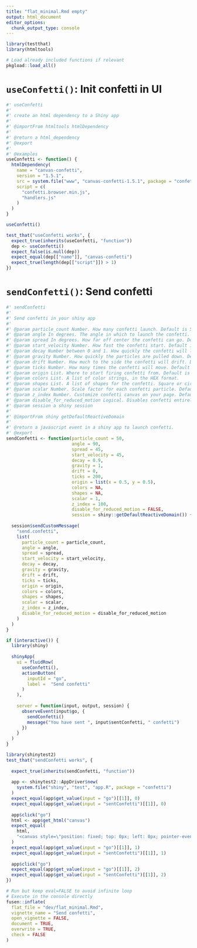 ```yaml
---
title: "flat_minimal.Rmd empty"
output: html_document
editor_options: 
  chunk_output_type: console
---
```


```r
library(testthat)
library(htmltools)
```

```r
# Load already included functions if relevant
pkgload::load_all()
```

# `useConfetti()`: Init confetti in UI
    
```r
#' useConfetti
#' 
#' create an html dependency to a Shiny app
#' 
#' @importFrom htmltools htmlDependency
#' 
#' @return a html_dependency
#' @export
#' 
#' @examples
useConfetti <- function() {
  htmlDependency(
    name = "canvas-confetti",
    version = "1.5.1",
    src = system.file("www", "canvas-confetti-1.5.1", package = "confetti"),
    script = c(
      "confetti.browser.min.js",
      "handlers.js"
    )
  )
}
```
  
```r
useConfetti()
```
  
```r
test_that("useConfetti works", {
  expect_true(inherits(useConfetti, "function"))
  dep <- useConfetti()
  expect_false(is.null(dep))
  expect_equal(dep[["name"]], "canvas-confetti")
  expect_true(length(dep[["script"]]) > 1)
})
```

# `sendConfetti()`: Send confetti 
    
```r
#' sendConfetti
#' 
#' Send confetti in your shiny app
#' 
#' @param particle_count Number. How many confetti launch. Default is 50.
#' @param angle In degrees. The angle in which to launch the confetti. Default is 90.
#' @param spread In degrees. How far off center the confetti can go. Default is 45.
#' @param start_velocity Number. How fast the confetti start. Default is 45
#' @param decay Number between 0 and 1. How quickly the confetti will lose speed. Default is 0.9.
#' @param gravity Number. How quickly the particles are pulled down. Default is 1.
#' @param drift Number. How much to the side the confetti will drift. Default is 0.
#' @param ticks Number. How many times the confetti will move. Default is 200.
#' @param origin List. Where to start firing confetti from. Default is 0.5.
#' @param colors List. A list of color strings, in the HEX format.
#' @param shapes List. A list of shapes for the confetti. Square or circle.
#' @param scalar Number. Scale factor for each confetti particle. Default is 1.
#' @param z_index Number. Customize confetti canvas on your page. Default is 100.
#' @param disable_for_reduced_motion Logical. Disables confetti entirely for users that prefer reduced motion. Default is FALSE.
#' @param session a shiny session
#' 
#' @importFrom shiny getDefaultReactiveDomain
#'
#' @return a javascript event in a shiny app to launch confetti.
#' @export
sendConfetti <- function(particle_count = 50,
                         angle = 90,
                         spread = 45,
                         start_velocity = 45,
                         decay = 0.9,
                         gravity = 1,
                         drift = 0,
                         ticks = 200,
                         origin = list(x = 0.5, y = 0.5),
                         colors = NA,
                         shapes = NA,
                         scalar = 1,
                         z_index = 100,
                         disable_for_reduced_motion = FALSE,
                         session = shiny::getDefaultReactiveDomain()) {
  
  session$sendCustomMessage(
    "send.confetti",
    list(
      particle_count = particle_count,
      angle = angle,
      spread = spread,
      start_velocity = start_velocity,
      decay = decay,
      gravity = gravity,
      drift = drift,
      ticks = ticks,
      origin = origin,
      colors = colors,
      shapes = shapes,
      scalar = scalar,
      z_index = z_index,
      disable_for_reduced_motion = disable_for_reduced_motion
    )
  )
}
```

```r
if (interactive()) {
  library(shiny)
  
  shinyApp(
    ui = fluidRow(
      useConfetti(),
      actionButton(
        inputId = "go",
        label =  "Send confetti"
      )
    ),
    
    server = function(input, output, session) {
      observeEvent(input$go, {
        sendConfetti()
        message("You have sent ", input$sentConfetti, " confetti")
      })
    }
  )
}
```

```r
library(shinytest2)
test_that("sendConfetti works", {
  
  expect_true(inherits(sendConfetti, "function"))
  
  app <- shinytest2::AppDriver$new(
    system.file("shiny", "test", "app.R", package = "confetti")
  )
  expect_equal(app$get_value(input = "go")[[1]], 0)
  expect_equal(app$get_value(input = "sentConfetti")[[1]], 0)
  
  app$click("go")
  html <- app$get_html("canvas")
  expect_equal(
    html, 
    "<canvas style=\"position: fixed; top: 0px; left: 0px; pointer-events: none; z-index: 100;\" width=\"992\" height=\"1323\"></canvas>"
  )
  expect_equal(app$get_value(input = "go")[[1]], 1)
  expect_equal(app$get_value(input = "sentConfetti")[[1]], 1)
  
  app$click("go")
  expect_equal(app$get_value(input = "go")[[1]], 2)
  expect_equal(app$get_value(input = "sentConfetti")[[1]], 2)
})
```

```r
# Run but keep eval=FALSE to avoid infinite loop
# Execute in the console directly
fusen::inflate(
  flat_file = "dev/flat_minimal.Rmd",
  vignette_name = "Send confetti",
  open_vignette = FALSE,
  document = TRUE,
  overwrite = TRUE,
  check = FALSE
)
```
